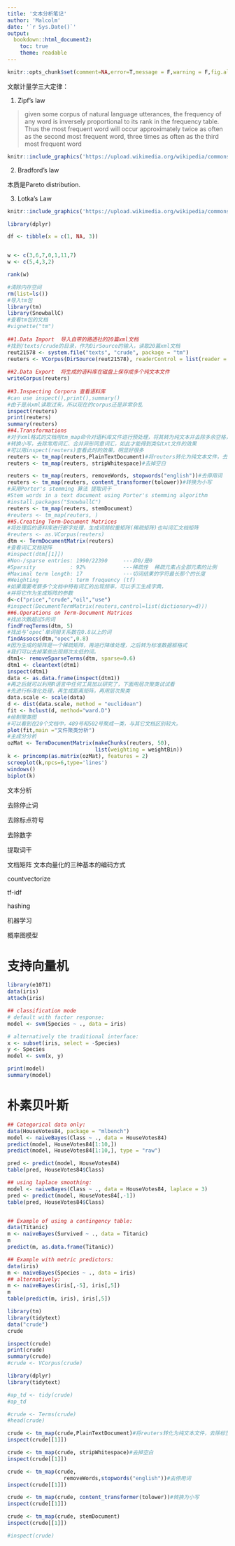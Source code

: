```yaml
---
title: '文本分析笔记'
author: 'Malcolm'
date: '`r Sys.Date()`'
output:
  bookdown::html_document2:
    toc: true
    theme: readable
---
```


```r
knitr::opts_chunk$set(comment=NA,error=T,message = F,warning = F,fig.align='center',out.width ='90%')
```

文献计量学三大定律：

1. Zipf's law

> given some corpus of natural language utterances, the frequency of any word is inversely proportional to its rank in the frequency table. Thus the most frequent word will occur approximately twice as often as the second most frequent word, three times as often as the third most frequent word

```r
knitr::include_graphics('https://upload.wikimedia.org/wikipedia/commons/7/70/Zipf_distribution_PMF.png')
```



2. Bradford's law

本质是Pareto distribution.


3. Lotka's Law


```r
knitr::include_graphics('https://upload.wikimedia.org/wikipedia/commons/1/1e/Lotka_plot.png')
```

```r
library(dplyr)

df <- tibble(x = c(1, NA, 3))


w <- c(3,6,7,0,1,11,7)
w <- c(5,4,3,2)

rank(w)

```
```r
#清除内存空间
rm(list=ls()) 
#导入tm包
library(tm)
library(SnowballC)
#查看tm包的文档
#vignette("tm")
 
##1.Data Import  导入自带的路透社的20篇xml文档
#找到/texts/crude的目录，作为DirSource的输入，读取20篇xml文档
reut21578 <- system.file("texts", "crude", package = "tm") 
reuters <- VCorpus(DirSource(reut21578), readerControl = list(reader = readReut21578XML))
 
##2.Data Export  将生成的语料库在磁盘上保存成多个纯文本文件
writeCorpus(reuters)
 
##3.Inspecting Corpora 查看语料库 
#can use inspect(),print(),summary()
#由于是从xml读取过来，所以现在的corpus还是非常杂乱
inspect(reuters)
print(reuters) 
summary(reuters)
##4.Transformations 
#对于xml格式的文档用tm_map命令对语料库文件进行预处理，将其转为纯文本并去除多余空格，
#转换小写，去除常用词汇、合并异形同意词汇，如此才能得到类似txt文件的效果
#可以用inspect(reuters)查看此时的效果，明显好很多
reuters <- tm_map(reuters,PlainTextDocument)#将reuters转化为纯文本文件，去除标签
reuters <- tm_map(reuters, stripWhitespace)#去掉空白

reuters <- tm_map(reuters, removeWords, stopwords("english"))#去停用词
reuters <- tm_map(reuters, content_transformer(tolower))#转换为小写
#采用Porter's stemming 算法 提取词干
#Stem words in a text document using Porter's stemming algorithm
#install.packages("SnowballC")
reuters <- tm_map(reuters, stemDocument)
#reuters <- tm_map(reuters, )
##5.Creating Term-Document Matrices
#将处理后的语料库进行断字处理，生成词频权重矩阵(稀疏矩阵)也叫词汇文档矩阵
#reuters <- as.VCorpus(reuters)
dtm <- TermDocumentMatrix(reuters)
#查看词汇文档矩阵
#inspect(dtm[[1]])
#Non-/sparse entries: 1990/22390     ---非0/是0 
#Sparsity           : 92%            ---稀疏性  稀疏元素占全部元素的比例
#Maximal term length: 17             ---切词结果的字符最长那个的长度
#Weighting          : term frequency (tf)
#如果需要考察多个文档中特有词汇的出现频率，可以手工生成字典，
#并将它作为生成矩阵的参数
d<-c("price","crude","oil","use")
#inspect(DocumentTermMatrix(reuters,control=list(dictionary=d)))
##6.Operations on Term-Document Matrices
#找出次数超过5的词
findFreqTerms(dtm, 5)
#找出与‘opec’单词相关系数在0.8以上的词
findAssocs(dtm,"opec",0.8)
#因为生成的矩阵是一个稀疏矩阵，再进行降维处理，之后转为标准数据框格式
#我们可以去掉某些出现频次太低的词。
dtm1<- removeSparseTerms(dtm, sparse=0.6)
dtm1 <- cleantext(dtm1)
inspect(dtm1)
data <- as.data.frame(inspect(dtm1))
#再之后就可以利用R语言中任何工具加以研究了，下面用层次聚类试试看
#先进行标准化处理，再生成距离矩阵，再用层次聚类
data.scale <- scale(data)
d <- dist(data.scale, method = "euclidean")
fit <- hclust(d, method="ward.D")
#绘制聚类图
#可以看到在20个文档中，489号和502号聚成一类，与其它文档区别较大。
plot(fit,main ="文件聚类分析")
#主成分分析
ozMat <- TermDocumentMatrix(makeChunks(reuters, 50),
                            list(weighting = weightBin))
k <- princomp(as.matrix(ozMat), features = 2)
screeplot(k,npcs=6,type='lines')
windows()
biplot(k)
```


文本分析

去除停止词

去除标点符号

去除数字

提取词干

文档矩阵
文本向量化的三种基本的编码方式

countvectorize

tf-idf

hashing
  
机器学习

概率图模型

# 支持向量机

```r
library(e1071)
data(iris)
attach(iris)

## classification mode
# default with factor response:
model <- svm(Species ~ ., data = iris)

# alternatively the traditional interface:
x <- subset(iris, select = -Species)
y <- Species
model <- svm(x, y) 

print(model)
summary(model)
```


# 朴素贝叶斯

```r
## Categorical data only:
data(HouseVotes84, package = "mlbench")
model <- naiveBayes(Class ~ ., data = HouseVotes84)
predict(model, HouseVotes84[1:10,])
predict(model, HouseVotes84[1:10,], type = "raw")

pred <- predict(model, HouseVotes84)
table(pred, HouseVotes84$Class)

## using laplace smoothing:
model <- naiveBayes(Class ~ ., data = HouseVotes84, laplace = 3)
pred <- predict(model, HouseVotes84[,-1])
table(pred, HouseVotes84$Class)


## Example of using a contingency table:
data(Titanic)
m <- naiveBayes(Survived ~ ., data = Titanic)
m
predict(m, as.data.frame(Titanic))

## Example with metric predictors:
data(iris)
m <- naiveBayes(Species ~ ., data = iris)
## alternatively:
m <- naiveBayes(iris[,-5], iris[,5])
m
table(predict(m, iris), iris[,5])
```

```r
library(tm)
library(tidytext)
data("crude")
crude

inspect(crude)
print(crude) 
summary(crude)
#crude <- VCorpus(crude)

library(dplyr)
library(tidytext)

#ap_td <- tidy(crude)
#ap_td

#crude <- Terms(crude)
#head(crude)

crude <- tm_map(crude,PlainTextDocument)#将reuters转化为纯文本文件，去除标签
inspect(crude[[1]])

crude <- tm_map(crude, stripWhitespace)#去掉空白
inspect(crude[[1]])

crude <- tm_map(crude,
                  removeWords,stopwords("english"))#去停用词
inspect(crude[[1]])

crude <- tm_map(crude, content_transformer(tolower))#转换为小写
inspect(crude[[1]])

crude <- tm_map(crude, stemDocument)
inspect(crude[[1]])

#inspect(crude)
```
  
  